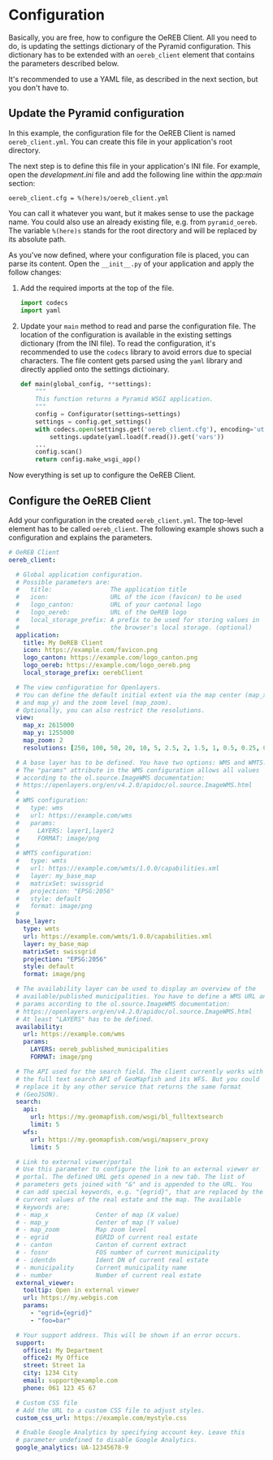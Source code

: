 
<Meta title="User Guide/Configuration" />

# Configuration

Basically, you are free, how to configure the OeREB Client. All you need
to do, is updating the settings dictionary of the Pyramid configuration.
This dictionary has to be extended with an `oereb_client` element that
contains the parameters described below.

It's recommended to use a YAML file, as described in the next section,
but you don't have to.

## Update the Pyramid configuration

In this example, the configuration file for the OeREB Client is named
`oereb_client.yml`. You can create this file in your application's root
directory.

The next step is to define this file in your application's INI file. For
example, open the *development.ini* file and add the following line
within the *app:main* section:

```
oereb_client.cfg = %(here)s/oereb_client.yml
```

You can call it whatever you want, but it makes sense to use the package
name. You could also use an already existing file, e.g. from
`pyramid_oereb`. The variable `%(here)s` stands for the root directory
and will be replaced by its absolute path.

As you've now defined, where your configuration file is placed, you can
parse its content. Open the `__init__.py` of your application and apply
the follow changes:

1. Add the required imports at the top of the file.
    ```python
    import codecs
    import yaml
    ```
2. Update your `main` method to read and parse the configuration file.
   The location of the configuration is available in the existing
   settings dictionary (from the INI file). To read the configuration,
   it's recommended to use the `codecs` library to avoid errors due to
   special characters. The file content gets parsed using the `yaml`
   library and directly applied onto the settings dictioinary.
    ```python
    def main(global_config, **settings):
        """
        This function returns a Pyramid WSGI application.
        """
        config = Configurator(settings=settings)
        settings = config.get_settings()
        with codecs.open(settings.get('oereb_client.cfg'), encoding='utf-8') as f:
            settings.update(yaml.load(f.read()).get('vars'))
        ...
        config.scan()
        return config.make_wsgi_app()
    ```

Now everything is set up to configure the OeREB Client.

## Configure the OeREB Client

Add your configuration in the created `oereb_client.yml`. The top-level
element has to be called `oereb_client`. The following example shows
such a configuration and explains the parameters.

```yaml
# OeREB Client
oereb_client:

  # Global application configuration.
  # Possible parameters are:
  #   title:                The application title
  #   icon:                 URL of the icon (favicon) to be used
  #   logo_canton:          URL of your cantonal logo
  #   logo_oereb:           URL of the OeREB logo
  #   local_storage_prefix: A prefix to be used for storing values in
  #                         the browser's local storage. (optional)
  application:
    title: My OeREB Client
    icon: https://example.com/favicon.png
    logo_canton: https://example.com/logo_canton.png
    logo_oereb: https://example.com/logo_oereb.png
    local_storage_prefix: oerebClient

  # The view configuration for Openlayers.
  # You can define the default initial extent via the map center (map_x
  # and map_y) and the zoom level (map_zoom).
  # Optionally, you can also restrict the resolutions.
  view:
    map_x: 2615000
    map_y: 1255000
    map_zoom: 2
    resolutions: [250, 100, 50, 20, 10, 5, 2.5, 2, 1.5, 1, 0.5, 0.25, 0.1, 0.05, 0.025, 0.01]

  # A base layer has to be defined. You have two options: WMS and WMTS.
  # The "params" attribute in the WMS configuration allows all values
  # according to the ol.source.ImageWMS documentation:
  # https://openlayers.org/en/v4.2.0/apidoc/ol.source.ImageWMS.html
  #
  # WMS configuration:
  #   type: wms
  #   url: https://example.com/wms
  #   params:
  #     LAYERS: layer1,layer2
  #     FORMAT: image/png
  #
  # WMTS configuration:
  #   type: wmts
  #   url: https://example.com/wmts/1.0.0/capabilities.xml
  #   layer: my_base_map
  #   matrixSet: swissgrid
  #   projection: "EPSG:2056"
  #   style: default
  #   format: image/png
  #
  base_layer:
    type: wmts
    url: https://example.com/wmts/1.0.0/capabilities.xml
    layer: my_base_map
    matrixSet: swissgrid
    projection: "EPSG:2056"
    style: default
    format: image/png

  # The availability layer can be used to display an overview of the
  # available/published municipalities. You have to define a WMS URL and
  # params according to the ol.source.ImageWMS documentation:
  # https://openlayers.org/en/v4.2.0/apidoc/ol.source.ImageWMS.html
  # At least "LAYERS" has to be defined.
  availability:
    url: https://example.com/wms
    params:
      LAYERS: oereb_published_municipalities
      FORMAT: image/png

  # The API used for the search field. The client currently works with
  # the full text search API of GeoMapfish and its WFS. But you could
  # replace it by any other service that returns the same format
  # (GeoJSON).
  search:
    api:
      url: https://my.geomapfish.com/wsgi/bl_fulltextsearch
      limit: 5
    wfs:
      url: https://my.geomapfish.com/wsgi/mapserv_proxy
      limit: 5

  # Link to external viewer/portal
  # Use this parameter to configure the link to an external viewer or
  # portal. The defined URL gets opened in a new tab. The list of
  # parameters gets joined with "&" and is appended to the URL. You
  # can add special keywords, e.g. "{egrid}", that are replaced by the
  # current values of the real estate and the map. The available
  # keywords are:
  # - map_x             Center of map (X value)
  # - map_y             Center of map (Y value)
  # - map_zoom          Map zoom level
  # - egrid             EGRID of current real estate
  # - canton            Canton of current extract
  # - fosnr             FOS number of current municipality
  # - identdn           Ident DN of current real estate
  # - municipality      Current municipality name
  # - number            Number of current real estate
  external_viewer:
    tooltip: Open in external viewer
    url: https://my.webgis.com
    params:
      - "egrid={egrid}"
      - "foo=bar"

  # Your support address. This will be shown if an error occurs.
  support:
    office1: My Department
    office2: My Office
    street: Street 1a
    city: 1234 City
    email: support@example.com
    phone: 061 123 45 67

  # Custom CSS file
  # Add the URL to a custom CSS file to adjust styles.
  custom_css_url: https://example.com/mystyle.css

  # Enable Google Analytics by specifying account key. Leave this
  # parameter undefined to disable Google Analytics.
  google_analytics: UA-12345678-9
```
